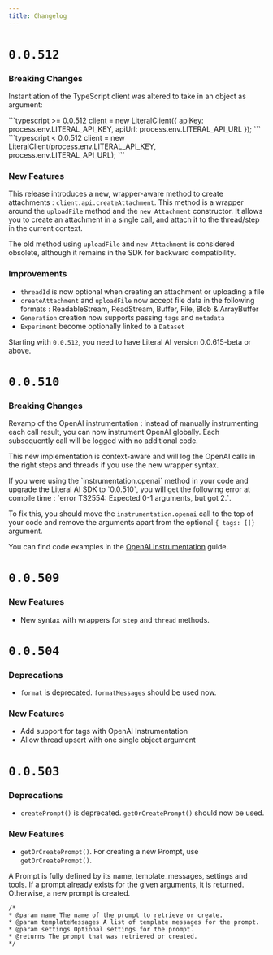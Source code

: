 ```yaml
---
title: Changelog
---
```


# `0.0.512`

### Breaking Changes

Instantiation of the TypeScript client was altered to take in an object as argument:

<CodeGroup>
```typescript >= 0.0.512
client = new LiteralClient({
  apiKey: process.env.LITERAL_API_KEY,
  apiUrl: process.env.LITERAL_API_URL
});
```
```typescript < 0.0.512
client = new LiteralClient(process.env.LITERAL_API_KEY, process.env.LITERAL_API_URL);
```
</CodeGroup>

### New Features

This release introduces a new, wrapper-aware method to create attachments : `client.api.createAttachment`. This method is a wrapper around the `uploadFile` method and the `new Attachment` constructor. It allows you to create an attachment in a single call, and attach it to the thread/step in the current context.

The old method using `uploadFile` and `new Attachment` is considered obsolete, although it remains in the SDK for backward compatibility.

### Improvements

* `threadId` is now optional when creating an attachment or uploading a file
* `createAttachment` and `uploadFile` now accept file data in the following formats : ReadableStream, ReadStream, Buffer, File, Blob & ArrayBuffer
* `Generation` creation now supports passing `tags` and `metadata` 
* `Experiment` become optionally linked to a `Dataset`

<Warning>Starting with `0.0.512`, you need to have Literal AI version 0.0.615-beta or above.</Warning>

# `0.0.510`

### Breaking Changes

Revamp of the OpenAI instrumentation : instead of manually instrumenting each call result, you can now instrument OpenAI globally. Each subsequently call will be logged with no additional code.

This new implementation is context-aware and will log the OpenAI calls in the right steps and threads if you use the new wrapper syntax.

<Warning>
  If you were using the `instrumentation.openai` method in your code and upgrade the Literal AI SDK to `0.0.510`, you will get the following error at compile time : `error TS2554: Expected 0-1 arguments, but got 2.`.

  To fix this, you should move the `instrumentation.openai` call to the top of your code and remove the arguments apart from the optional `{ tags: []}` argument.

  You can find code examples in the [OpenAI Instrumentation](/integrations/openai) guide.
</Warning>

# `0.0.509`

### New Features

* New syntax with wrappers for `step` and `thread` methods.

# `0.0.504`

### Deprecations

* `format` is deprecated. `formatMessages` should be used now.

### New Features

* Add support for tags with OpenAI Instrumentation
* Allow thread upsert with one single object argument

# `0.0.503`

### Deprecations

* `createPrompt()` is deprecated. `getOrCreatePrompt()` should now be used.


### New Features 

* `getOrCreatePrompt()`. For creating a new Prompt, use `getOrCreatePrompt()`. 

A Prompt is fully defined by its name, template_messages, settings and tools. If a prompt already exists for the given arguments, it is returned. Otherwise, a new prompt is created.

```jsdoc    
/* 
* @param name The name of the prompt to retrieve or create.
* @param templateMessages A list of template messages for the prompt.
* @param settings Optional settings for the prompt.
* @returns The prompt that was retrieved or created.
*/
```